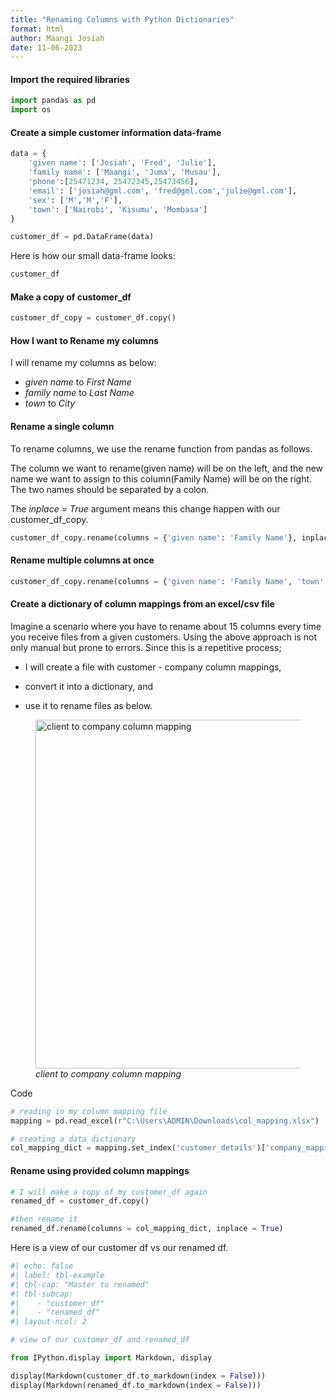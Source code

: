 ```yaml
---
title: "Renaming Columns with Python Dictionaries"
format: html
author: Maangi Josiah
date: 11-06-2023
---
```


#### **Import the required libraries**

```python
import pandas as pd
import os
```

#### **Create a simple customer information data-frame**

```python
data = {
    'given name': ['Josiah', 'Fred', 'Julie'],
    'family name': ['Maangi', 'Juma', 'Musau'],
    'phone':[25471234, 25472345,25473456],
    'email': ['josiah@gml.com', 'fred@gml.com','julie@gml.com'],
    'sex': ['M','M','F'],
    'town': ['Nairobi', 'Kisumu', 'Mombasa']
}

customer_df = pd.DataFrame(data)
```

Here is how our small data-frame looks:

```python
customer_df
```

#### **Make a copy of customer_df**

```python
customer_df_copy = customer_df.copy()
```

#### **How I want to Rename my columns**

I will rename my columns as below:

-   *given name* to *First Name*
-   *family name* to *Last Name*
-   *town* to *City*

#### **Rename a single column**

To rename columns, we use the rename function from pandas as follows.

The column we want to rename(given name) will be on the left, and the new name we want to assign to this column(Family Name) will be on the right. The two names should be separated by a colon.

The *inplace = True* argument means this change happen with our customer_df_copy.

```python
customer_df_copy.rename(columns = {'given name': 'Family Name'}, inplace = True)
```

#### **Rename multiple columns at once**

```python
customer_df_copy.rename(columns = {'given name': 'Family Name', 'town': 'City'}, inplace = True)
```

#### **Create a dictionary of column mappings from an excel/csv file**

Imagine a scenario where you have to rename about 15 columns every time you receive files from a given customers. Using the above approach is not only manual but prone to errors. Since this is a repetitive process;

-   I will create a file with customer - company column mappings,

-   convert it into a dictionary, and

-   use it to rename files as below.

![*client to company column mapping*](images/col_mappings-01.png){width="558"}

Code

```python
# reading in my column mapping file
mapping = pd.read_excel(r"C:\Users\ADMIN\Downloads\col_mapping.xlsx")

# creating a data dictionary
col_mapping_dict = mapping.set_index('customer_details')['company_mapping'].to_dict()
```

#### **Rename using provided column mappings**

```python
# I will make a copy of my customer_df again
renamed_df = customer_df.copy()

#then rename it
renamed_df.rename(columns = col_mapping_dict, inplace = True)
```

Here is a view of our customer df vs our renamed df.

```python

#| echo: false
#| label: tbl-example
#| tbl-cap: "Master to renamed"
#| tbl-subcap:
#|    - "customer_df"
#|    - "renamed_df"
#| layout-ncol: 2

# view of our customer_df and renamed_df

from IPython.display import Markdown, display

display(Markdown(customer_df.to_markdown(index = False)))
display(Markdown(renamed_df.to_markdown(index = False)))

```
